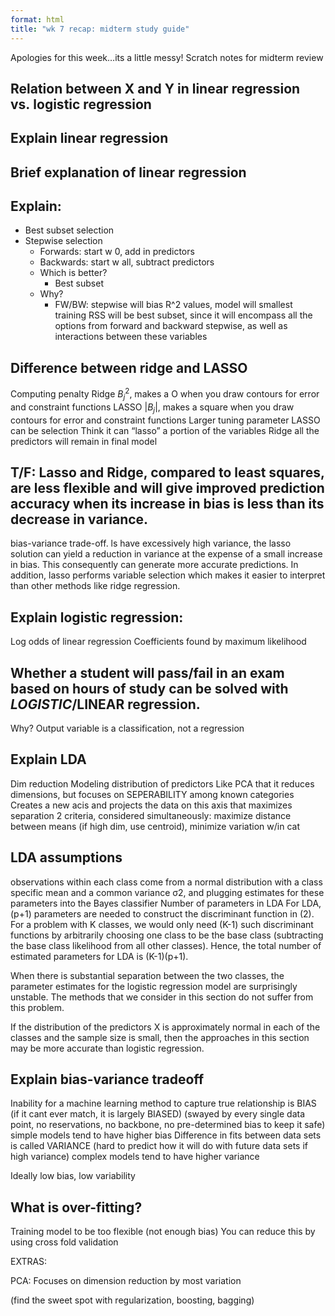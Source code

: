 ```yaml
---
format: html
title: "wk 7 recap: midterm study guide"
---
```


Apologies for this week...its a little messy! Scratch notes for midterm review

## Relation between X and Y in linear regression vs. logistic regression

## Explain linear regression

## Brief explanation of linear regression

## Explain:

- Best subset selection
- Stepwise selection 
    - Forwards: start w 0, add in predictors
    - Backwards: start w all, subtract predictors
    - Which is better? 
        - Best subset 
    - Why?
        - FW/BW: stepwise will bias R^2 values, model will smallest training RSS will be best subset, since it will encompass all the options from forward and backward stepwise, as well as interactions between these variables

## Difference between ridge and LASSO
Computing penalty
Ridge $B_j^2$, makes a O when you draw contours for error and constraint functions
LASSO $|B_j|$, makes a square when you draw contours for error and constraint functions
Larger tuning parameter
LASSO can be selection
Think it can “lasso” a portion of the variables
Ridge all the predictors will remain in final model

## T/F: Lasso and Ridge, compared to least squares, are less flexible and will give improved prediction accuracy when its increase in bias is less than its decrease in variance.
bias-variance trade-off. 
ls have excessively high variance, the lasso solution can yield a reduction in variance at the expense of a small increase in bias. This consequently can generate more accurate predictions. In addition, lasso performs variable selection which makes it easier to interpret than other methods like ridge regression.

## Explain logistic regression:
Log odds of linear regression
Coefficients found by maximum likelihood

## Whether a student will pass/fail in an exam based on hours of study can be solved with *LOGISTIC*/LINEAR regression.
Why?
Output variable is a classification, not a regression


## Explain LDA
Dim reduction
Modeling distribution of predictors
Like PCA that it reduces dimensions, but focuses on SEPERABILITY among known categories
Creates a new acis and projects the data on this axis that maximizes separation
2 criteria, considered simultaneously: maximize distance between means (if high dim, use centroid), minimize variation w/in cat


## LDA assumptions
observations within each class come from a normal distribution 
with a class specific mean and 
a common variance σ2,
and plugging estimates for these parameters into the Bayes classifier
Number of parameters in LDA
For LDA, (p+1) parameters are needed to construct the discriminant function in (2). For a problem with K classes, we would only need (K-1) such discriminant functions by arbitrarily choosing one class to be the base class (subtracting the base class likelihood from all other classes). Hence, the total number of estimated parameters for LDA is (K-1)(p+1).

When there is substantial separation between the two classes, the parameter estimates for the logistic regression model are surprisingly unstable. The methods that we consider in this section do not suffer from this problem.

If the distribution of the predictors X is approximately normal in each of the classes and the sample size is small, then the approaches in this section may be more accurate than logistic regression.

## Explain bias-variance tradeoff
Inability for a machine learning method to capture true relationship is BIAS (if it cant ever match, it is largely BIASED) (swayed by every single data point, no reservations, no backbone, no pre-determined bias to keep it safe) simple models tend to have higher bias
Difference in fits between data sets is called VARIANCE (hard to predict how it will do with future data sets if high variance) complex models tend to have higher variance

Ideally low bias, low variability


## What is over-fitting?
Training model to be too flexible (not enough bias)
You can reduce this by using cross fold validation

EXTRAS:

PCA:
Focuses on dimension reduction by most variation

(find the sweet spot with regularization, boosting, bagging)


